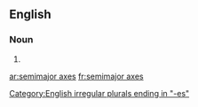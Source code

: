 ==English==

===Noun===
{{head|en|plural|head=[[semimajor]] [[axes]]}}

# {{plural of|semimajor axis|lang=en|nocat=1}}

[[Category:English irregular plurals ending in "-es"]]

[[ar:semimajor axes]]
[[fr:semimajor axes]]
